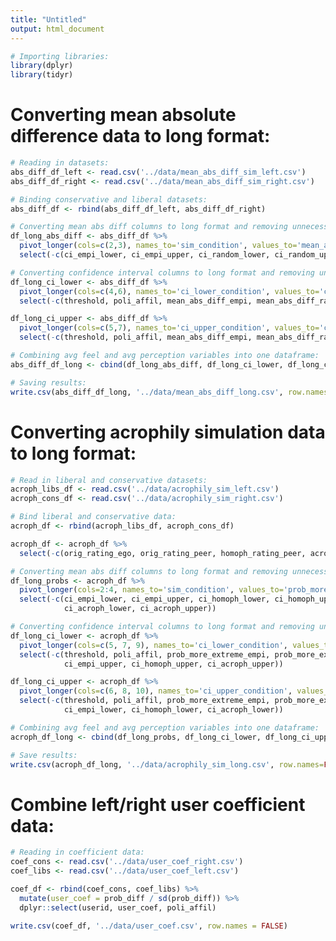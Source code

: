 ```yaml
---
title: "Untitled"
output: html_document
---
```



```r
# Importing libraries:
library(dplyr)
library(tidyr)
```


# Converting mean absolute difference data to long format:

```r

# Reading in datasets:
abs_diff_df_left <- read.csv('../data/mean_abs_diff_sim_left.csv')
abs_diff_df_right <- read.csv('../data/mean_abs_diff_sim_right.csv')

# Binding conservative and liberal datasets:
abs_diff_df <- rbind(abs_diff_df_left, abs_diff_df_right)

# Converting mean abs diff columns to long format and removing unnecessary columns:
df_long_abs_diff <- abs_diff_df %>% 
  pivot_longer(cols=c(2,3), names_to='sim_condition', values_to='mean_abs_diff') %>%
  select(-c(ci_empi_lower, ci_empi_upper, ci_random_lower, ci_random_upper))

# Converting confidence interval columns to long format and removing unnecessary columns:
df_long_ci_lower <- abs_diff_df %>% 
  pivot_longer(cols=c(4,6), names_to='ci_lower_condition', values_to='ci_lower') %>%
  select(-c(threshold, poli_affil, mean_abs_diff_empi, mean_abs_diff_random, ci_empi_upper, ci_random_upper))

df_long_ci_upper <- abs_diff_df %>% 
  pivot_longer(cols=c(5,7), names_to='ci_upper_condition', values_to='ci_upper') %>%
  select(-c(threshold, poli_affil, mean_abs_diff_empi, mean_abs_diff_random, ci_empi_lower, ci_random_lower))

# Combining avg feel and avg perception variables into one dataframe:
abs_diff_df_long <- cbind(df_long_abs_diff, df_long_ci_lower, df_long_ci_upper)

# Saving results:
write.csv(abs_diff_df_long, '../data/mean_abs_diff_long.csv', row.names=FALSE)
```


# Converting acrophily simulation data to long format:

```r
# Read in liberal and conservative datasets:
acroph_libs_df <- read.csv('../data/acrophily_sim_left.csv')
acroph_cons_df <- read.csv('../data/acrophily_sim_right.csv')

# Bind liberal and conservative data:
acroph_df <- rbind(acroph_libs_df, acroph_cons_df)

acroph_df <- acroph_df %>%
  select(-c(orig_rating_ego, orig_rating_peer, homoph_rating_peer, acroph_rating_peer))

# Converting mean abs diff columns to long format and removing unnecessary columns:
df_long_probs <- acroph_df %>% 
  pivot_longer(cols=2:4, names_to='sim_condition', values_to='prob_more_extreme') %>%
  select(-c(ci_empi_lower, ci_empi_upper, ci_homoph_lower, ci_homoph_upper,
            ci_acroph_lower, ci_acroph_upper))

# Converting confidence interval columns to long format and removing unnecessary columns:
df_long_ci_lower <- acroph_df %>% 
  pivot_longer(cols=c(5, 7, 9), names_to='ci_lower_condition', values_to='ci_lower') %>%
  select(-c(threshold, poli_affil, prob_more_extreme_empi, prob_more_extreme_homoph, prob_more_extreme_acroph,
            ci_empi_upper, ci_homoph_upper, ci_acroph_upper))

df_long_ci_upper <- acroph_df %>% 
  pivot_longer(cols=c(6, 8, 10), names_to='ci_upper_condition', values_to='ci_upper') %>%
  select(-c(threshold, poli_affil, prob_more_extreme_empi, prob_more_extreme_homoph, prob_more_extreme_acroph,
            ci_empi_lower, ci_homoph_lower, ci_acroph_lower))

# Combining avg feel and avg perception variables into one dataframe:
acroph_df_long <- cbind(df_long_probs, df_long_ci_lower, df_long_ci_upper)

# Save results:
write.csv(acroph_df_long, '../data/acrophily_sim_long.csv', row.names=FALSE)
```


# Combine left/right user coefficient data:
```r
# Reading in coefficient data:
coef_cons <- read.csv('../data/user_coef_right.csv')
coef_libs <- read.csv('../data/user_coef_left.csv')

coef_df <- rbind(coef_cons, coef_libs) %>%
  mutate(user_coef = prob_diff / sd(prob_diff)) %>%
  dplyr::select(userid, user_coef, poli_affil)

write.csv(coef_df, '../data/user_coef.csv', row.names = FALSE)
```

